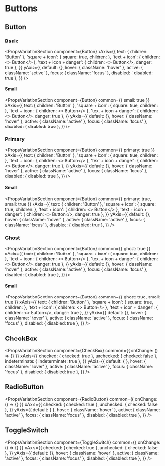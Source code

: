 

<Meta title='Buttons|Overview' />

# Buttons

## Button

### Basic

<PropsVariationSection
  component={Button}
  xAxis={{
    text: { children: 'Button' },
    'square + icon': { square: true, children: <Icon iconName='circled-arrow-down' /> },
    'text + icon': { children: <><Icon iconName='circled-arrow-down' /> Button</> },
    'text + icon + danger': { children: <><Icon iconName='circled-arrow-down' /> Button</>, danger: true },
  }}
  yAxis={{
    default: {},
    hover: { className: 'hover' },
    active: { className: 'active' },
    focus: { className: 'focus' },
    disabled: { disabled: true },
  }}
/>

#### Small

<PropsVariationSection
  component={Button}
  common={{ small: true }}
  xAxis={{
    text: { children: 'Button' },
    'square + icon': { square: true, children: <Icon iconName='circled-arrow-down' /> },
    'text + icon': { children: <><Icon iconName='circled-arrow-down' /> Button</> },
    'text + icon + danger': { children: <><Icon iconName='circled-arrow-down' /> Button</>, danger: true },
  }}
  yAxis={{
    default: {},
    hover: { className: 'hover' },
    active: { className: 'active' },
    focus: { className: 'focus' },
    disabled: { disabled: true },
  }}
/>

### Primary

<PropsVariationSection
  component={Button}
  common={{ primary: true }}
  xAxis={{
    text: { children: 'Button' },
    'square + icon': { square: true, children: <Icon iconName='circled-arrow-down' /> },
    'text + icon': { children: <><Icon iconName='circled-arrow-down' /> Button</> },
    'text + icon + danger': { children: <><Icon iconName='circled-arrow-down' /> Button</>, danger: true },
  }}
  yAxis={{
    default: {},
    hover: { className: 'hover' },
    active: { className: 'active' },
    focus: { className: 'focus' },
    disabled: { disabled: true },
  }}
/>

#### Small

<PropsVariationSection
  component={Button}
  common={{ primary: true, small: true }}
  xAxis={{
    text: { children: 'Button' },
    'square + icon': { square: true, children: <Icon iconName='circled-arrow-down' /> },
    'text + icon': { children: <><Icon iconName='circled-arrow-down' /> Button</> },
    'text + icon + danger': { children: <><Icon iconName='circled-arrow-down' /> Button</>, danger: true },
  }}
  yAxis={{
    default: {},
    hover: { className: 'hover' },
    active: { className: 'active' },
    focus: { className: 'focus' },
    disabled: { disabled: true },
  }}
/>

### Ghost

<PropsVariationSection
  component={Button}
  common={{ ghost: true }}
  xAxis={{
    text: { children: 'Button' },
    'square + icon': { square: true, children: <Icon iconName='circled-arrow-down' /> },
    'text + icon': { children: <><Icon iconName='circled-arrow-down' /> Button</> },
    'text + icon + danger': { children: <><Icon iconName='circled-arrow-down' /> Button</>, danger: true },
  }}
  yAxis={{
    default: {},
    hover: { className: 'hover' },
    active: { className: 'active' },
    focus: { className: 'focus' },
    disabled: { disabled: true },
  }}
/>

#### Small

<PropsVariationSection
  component={Button}
  common={{ ghost: true, small: true }}
  xAxis={{
    text: { children: 'Button' },
    'square + icon': { square: true, children: <Icon iconName='circled-arrow-down' /> },
    'text + icon': { children: <><Icon iconName='circled-arrow-down' /> Button</> },
    'text + icon + danger': { children: <><Icon iconName='circled-arrow-down' /> Button</>, danger: true },
  }}
  yAxis={{
    default: {},
    hover: { className: 'hover' },
    active: { className: 'active' },
    focus: { className: 'focus' },
    disabled: { disabled: true },
  }}
/>

## CheckBox

<PropsVariationSection
  component={CheckBox}
  common={{ onChange: () => {} }}
  xAxis={{
    checked: { checked: true },
    unchecked: { checked: false },
    indeterminate: { indeterminate: true },
  }}
  yAxis={{
    default: { },
    hover: { className: 'hover' },
    active: { className: 'active' },
    focus: { className: 'focus' },
    disabled: { disabled: true },
  }}
/>

## RadioButton

<PropsVariationSection
  component={RadioButton}
  common={{ onChange: () => {} }}
  xAxis={{
    checked: { checked: true },
    unchecked: { checked: false },
  }}
  yAxis={{
    default: { },
    hover: { className: 'hover' },
    active: { className: 'active' },
    focus: { className: 'focus' },
    disabled: { disabled: true },
  }}
/>

## ToggleSwitch

<PropsVariationSection
  component={ToggleSwitch}
  common={{ onChange: () => {} }}
  xAxis={{
    checked: { checked: true },
    unchecked: { checked: false },
  }}
  yAxis={{
    default: {},
    hover: { className: 'hover' },
    active: { className: 'active' },
    focus: { className: 'focus' },
    disabled: { disabled: true },
  }}
/>
